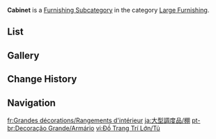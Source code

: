 {{About|interior cabinets|exterior cabinets|Outdoor Furnishing/Cabinet}}
{{Terminology Infobox
|title        = Cabinet
|image        = Icon Housing Large Furnishing Cabinet.png
|type         = Item Groups
|type2        = Furnishing Subcategories
|type3        = Interior Furnishings
|type4        = Large Furnishing
}}
'''Cabinet''' is a [[Furnishing Subcategory]] in the category [[Large Furnishing]].

==List==
{{Furnishings by Category Table|Large Furnishing Cabinet|nocategory=1|version=1}}

==Gallery==
{{Furnishings by Category Gallery|Large Furnishing Cabinet}}

==Change History==
{{Change History|1.5}}

==Navigation==
{{Furnishing Navbox|interior}}

[[Category:Large Furnishing Cabinet| ]]

[[fr:Grandes décorations/Rangements d'intérieur]]
[[ja:大型調度品/棚]]
[[pt-br:Decoração Grande/Armário]]
[[vi:Đồ Trang Trí Lớn/Tủ]]